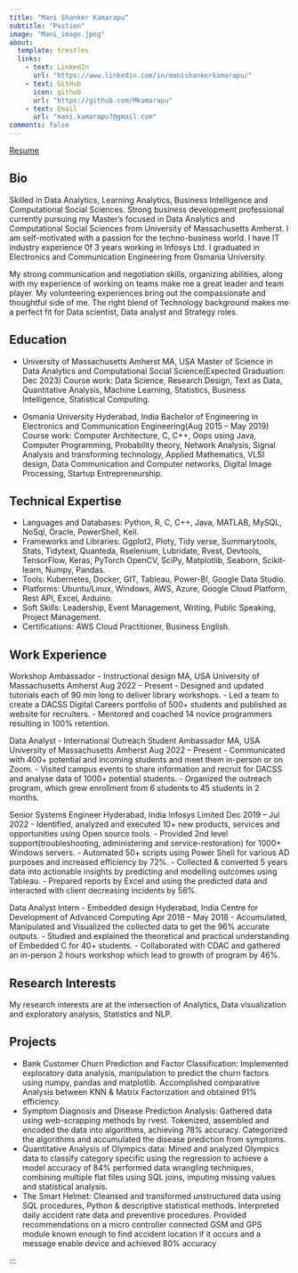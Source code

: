 ```yaml
---
title: "Mani Shanker Kamarapu"
subtitle: "Postion"
image: "Mani_image.jpeg"
about:
  template: trestles
  links:
    - text: LinkedIn
      url: "https://www.linkedin.com/in/manishankerkamarapu/"
    - text: GitHub
      icon: github
      url: "https://github.com/Mkamarapu"
    - text: Email
      url: "mani.kamarapu7@gmail.com"
comments: false
---
```


<a href = "Mani_Resume_analyst.pdf" title = "ManiShanker_Resume"> Resume</a>

## Bio

Skilled in Data Analytics, Learning Analytics, Business Intelligence and Computational Social Sciences. Strong business development professional currently pursuing my Master's focused in Data Analytics and Computational Social Sciences from University of Massachusetts Amherst. I am self-motivated with a passion for the techno-business world. I have IT industry experience 0f 3 years working in Infosys Ltd. I graduated in Electronics and Communication Engineering from Osmania University. 

My strong communication and negotiation skills, organizing abilities, along with my experience of working on teams make me a great leader and team player. My volunteering experiences bring out the compassionate and thoughtful side of me. The right blend of Technology background makes me a perfect fit for Data scientist, Data analyst and Strategy roles.

## Education

- University of Massachusetts Amherst MA, USA
Master of Science in Data Analytics and Computational Social Science(Expected Graduation: Dec 2023)
Course work: Data Science, Research Design, Text as Data, Quantitative Analysis, Machine Learning, Statistics, Business Intelligence, Statistical Computing.

- Osmania University Hyderabad, India
Bachelor of Engineering in Electronics and Communication Engineering(Aug 2015 – May 2019)
Course work: Computer Architecture, C, C++, Oops using Java, Computer Programming, Probability theory, Network Analysis, Signal Analysis and transforming technology, Applied Mathematics, VLSI design, Data Communication and Computer networks, Digital Image Processing, Startup Entrepreneurship.

## Technical Expertise

- Languages and Databases: Python, R, C, C++, Java, MATLAB, MySQL, NoSql, Oracle, PowerShell, Keil.
- Frameworks and Libraries: Ggplot2, Ploty, Tidy verse, Summarytools, Stats, Tidytext, Quanteda, Rselenium, Lubridate, Rvest, Devtools, TensorFlow, Keras, PyTorch OpenCV, SciPy, Matplotlib, Seaborn, Scikit-learn, Numpy, Pandas.
- Tools: Kubernetes, Docker, GIT, Tableau, Power-BI, Google Data Studio.
- Platforms: Ubuntu/Linux, Windows, AWS, Azure, Google Cloud Platform, Rest API, Excel, Arduino.
- Soft Skills: Leadership, Event Management, Writing, Public Speaking, Project Management.
- Certifications: AWS Cloud Practitioner, Business English.

## Work Experience

Workshop Ambassador - Instructional design MA, USA
University of Massachusetts Amherst Aug 2022 – Present
- Designed and updated tutorials each of 90 min long to deliver library workshops.
- Led a team to create a DACSS Digital Careers portfolio of 500+ students and published as website for recruiters.
- Mentored and coached 14 novice programmers resulting in 100% retention.

 Data Analyst - International Outreach Student Ambassador MA, USA
University of Massachusetts Amherst Aug 2022 – Present
- Communicated with 400+ potential and incoming students and meet them in-person or on Zoom.
- Visited campus events to share information and recruit for DACSS and analyse data of 1000+ potential students.
- Organized the outreach program, which grew enrollment from 6 students to 45 students in 2 months.

Senior Systems Engineer Hyderabad, India
Infosys Limited Dec 2019 – Jul 2022
- Identified, analyzed and executed 10+ new products, services and opportunities using Open source tools.
- Provided 2nd level support(troubleshooting, administering and service-restoration) for 1000+ Windows servers.
- Automated 50+ scripts using Power Shell for various AD purposes and increased efficiency by 72%.
- Collected & converted 5 years data into actionable insights by predicting and modelling outcomes using Tableau.
- Prepared reports by Excel and using the predicted data and interacted with client decreasing incidents by 56%.

Data Analyst Intern - Embedded design Hyderabad, India
Centre for Development of Advanced Computing Apr 2018 – May 2018
- Accumulated, Manipulated and Visualized the collected data to get the 96% accurate outputs.
- Studied and explained the theoretical and practical understanding of Embedded C for 40+ students.
- Collaborated with CDAC and gathered an in-person 2 hours workshop which lead to growth of program by 46%.

## Research Interests

My research interests are at the intersection of Analytics, Data visualization and exploratory analysis, Statistics and NLP.

## Projects

- Bank Customer Churn Prediction and Factor Classification: Implemented exploratory data analysis, manipulation to predict the churn factors using numpy, pandas and matplotlib. Accomplished comparative Analysis between KNN & Matrix Factorization and obtained 91% efficiency.
- Symptom Diagnosis and Disease Prediction Analysis: Gathered data using web-scrapping methods by rvest. Tokenized, assembled and encoded the data into algorithms, achieving 78% accuracy. Categorized the algorithms and accumulated the disease prediction from symptoms.
- Quantitative Analysis of Olympics data: Mined and analyzed Olympics data to classify category specific using the regression to achieve a model accuracy of 84% performed data wrangling techniques, combining multiple flat files using SQL joins, imputing missing values and statistical analysis.
- The Smart Helmet: Cleansed and transformed unstructured data using SQL procedures, Python & descriptive statistical methods. Interpreted daily accident rate data and preventive procedures. Provided recommendations on a micro controller connected GSM and GPS module known enough to find accident location if it occurs and a message enable device and achieved 80% accuracy

:::

